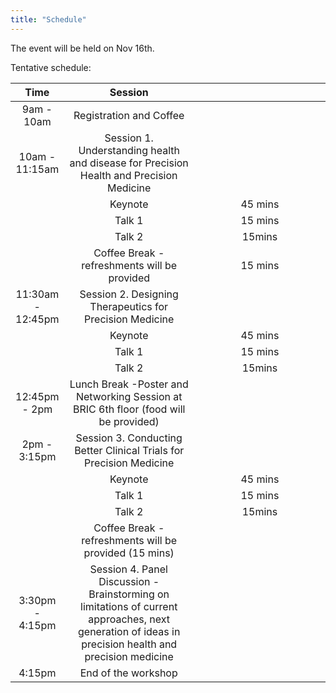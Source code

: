 ```yaml
---
title: "Schedule"
---
```


The event will be held on Nov 16th.

Tentative schedule:

|   Time  |                Session            |                             |
|:---:|:-----------------------------------:|:--------------------------------------:|
|  9am - 10am  | Registration and Coffee   |                   |
|  10am - 11:15am  | Session 1. Understanding health and disease for Precision Health and Precision Medicine           |                     |
|    | Keynote         | 45 mins |
|    | Talk 1              | 15 mins                |
|    | Talk 2      | 15mins                 |
|    | Coffee Break - refreshments will be provided | 15 mins |
|  11:30am - 12:45pm  | Session 2. Designing Therapeutics for Precision Medicine| | 
|    | Keynote         | 45 mins |
|    | Talk 1              | 15 mins                |
|    | Talk 2      | 15mins                 |
| 12:45pm - 2pm  | Lunch Break -Poster and Networking Session at BRIC 6th floor (food will be provided)| |
| 2pm - 3:15pm   | Session 3. Conducting Better Clinical Trials for Precision Medicine| |
|    | Keynote         | 45 mins |
|    | Talk 1              | 15 mins                |
|    | Talk 2      | 15mins                 |
|    | Coffee Break - refreshments will be provided (15 mins)| |
| 3:30pm - 4:15pm| Session 4. Panel Discussion - Brainstorming on limitations of current approaches, next generation of ideas in precision health and precision medicine| |
| 4:15pm| End of the workshop| |